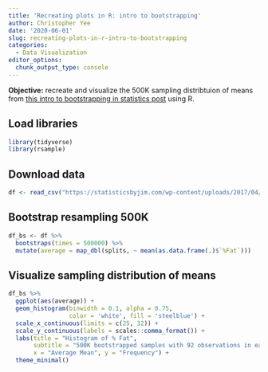 ```yaml
---
title: 'Recreating plots in R: intro to bootstrapping'
author: Christopher Yee
date: '2020-06-01'
slug: recreating-plots-in-r-intro-to-bootstrapping
categories:
  - Data Visualization
editor_options: 
  chunk_output_type: console
---
```



__Objective:__ recreate and visualize the 500K sampling distribtuion of means from [this intro to bootstrapping in statistics post](https://statisticsbyjim.com/hypothesis-testing/bootstrapping/) using R.

## Load libraries
```r
library(tidyverse)
library(rsample)
```

## Download data
```r
df <- read_csv("https://statisticsbyjim.com/wp-content/uploads/2017/04/body_fat.csv")
```

## Bootstrap resampling 500K
```r
df_bs <- df %>% 
  bootstraps(times = 500000) %>% 
  mutate(average = map_dbl(splits, ~ mean(as.data.frame(.)$`%Fat`))) 
```


## Visualize sampling distribution of means
```r
df_bs %>% 
  ggplot(aes(average)) +
  geom_histogram(binwidth = 0.1, alpha = 0.75, 
                 color = 'white', fill = 'steelblue') +
  scale_x_continuous(limits = c(25, 32)) +
  scale_y_continuous(labels = scales::comma_format()) +
  labs(title = "Histogram of % Fat",
       subtitle = "500K bootstrapped samples with 92 observations in each",
       x = "Average Mean", y = "Frequency") +
  theme_minimal()
```



